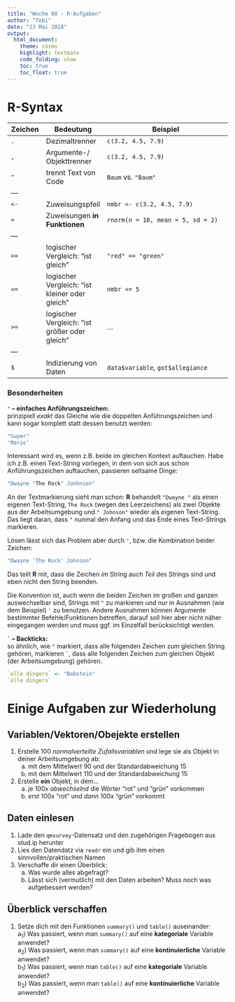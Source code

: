 ```yaml
---
title: "Woche 08 - R-Aufgaben"
author: "Tobi"
date: "23 Mai 2018"
output: 
  html_document:
    theme: cosmo
    highlight: textmate
    code_folding: show
    toc: true
    toc_float: true
---
```


# R-Syntax

Zeichen  | Bedeutung     | Beispiel
---------|---------------|--------------------------------
`.`   | Dezimaltrenner            | `c(3.2, 4.5, 7.9)`
`,`   | Argumente-/ Objekttrenner | `c(3.2, 4.5, 7.9)`
`"`   | trennt Text von Code      | `Baum` vs. `"Baum"`
---   |                           |
`<-`  | Zuweisungspfeil           | `nmbr <- c(3.2, 4.5, 7.9)`
`=`   | Zuweisungen **in Funktionen** | `rnorm(n = 10, mean = 5, sd = 2)`
---   |                           |
`==`  | logischer Vergleich: "ist gleich" | `"red" == "green"`
`<=`  | logischer Vergleich: "ist kleiner oder gleich"  | `nmbr <= 5`
`>=`  | logischer Vergleich: "ist größer oder gleich"    | ...
---   |                           |
`$`   | Indizierung von Daten     | `data$variable`, `got$allegiance`

### Besonderheiten

**`'` -- einfaches Anführungszeichen:**  
prinzipiell _exakt_ das Gleiche wie die doppelten Anführungszeichen und kann sogar komplett statt dessen benutzt werden:

```r
"Super"
'Mario'
```

Interessant wird es, wenn z.B. beide im gleichen Kontext auftauchen. Habe ich z.B. einen Text-String vorliegen, in dem von sich aus schon Anführungszeichen auftauchen, passieren seltsame Dinge:

```r
"Dwayne "The Rock" Jonhnson"
```

An der Textmarkierung sieht man schon: **R** behandelt `"Dwayne "` als einen eigenen Text-String, `The Rock` (wegen des Leerzeichens) als zwei Objekte aus der Arbeitsumgebung und `" Johnson"` wieder als eigenen Text-String. Das liegt daran, dass `"` nunmal den Anfang und das Ende eines Text-Strings markieren.

Lösen lässt sich das Problem aber durch `'`, bzw. die Kombination beider Zeichen:

```r
"Dwayne 'The Rock' Johnson"
```

Das teilt **R** mit, dass die Zeichen _im_ String auch _Teil_ des Strings sind und eben nicht den String beenden.

Die Konvention ist, auch wenn die beiden Zeichen im großen und ganzen auswechselbar sind, Strings mit `"` zu markieren und nur in Ausnahmen (wie dem Beispiel) `'` zu benutzen. Andere Ausnahmen können Argumente bestimmter Befehle/Funktionen betreffen, darauf soll hier aber nicht näher eingegangen werden und muss ggf. im Einzelfall berücksichtigt werden.

**`` ` `` -- Backticks:**  
so ähnlich, wie `"` markiert, dass alle folgenden Zeichen zum gleichen String gehören, markieren `` ` ``, dass alle folgenden Zeichen zum gleichen Objekt (der Arbeitsumgebung) gehören.

```r
`olle dingers` <- "Bobstein"
`olle dingers`
```

# Einige Aufgaben zur Wiederholung

## Variablen/Vektoren/Obejekte erstellen

1. Erstelle 100 _normalverteilte Zufallsvariablen_ und lege sie als Objekt in deiner Arbeitsumgebung ab:
    a) mit dem Mittelwert 90 und der Standardabweichung 15
    b) mit dem Mittelwert 110 und der Standardabweichung 15
2. Erstelle **ein** Objekt, in dem...
    a) je 100x _abwechselnd_ die Wörter "rot" und "grün" vorkommen
    b) _erst_ 100x "rot" und _dann_ 100x "grün" vorkommt 

## Daten einlesen

1. Lade den `qmsurvey`-Datensatz und den zugehörigen Fragebogen aus stud.ip herunter
2. Lies den Datendatz via `readr` ein und gib ihm einen sinnvollen/praktischen Namen
3. Verschaffe dir einen Überblick:  
    a) Was wurde alles abgefragt?  
    b) Lässt sich (vermutlich) mit den Daten arbeiten? Muss noch was aufgebessert werden?  
  
## Überblick verschaffen

1. Setze dich mit den Funktionen `summary()` und `table()` auseinander:  
    a<sub>1</sub>) Was passiert, wenn man `summary()` auf eine **kategoriale** Variable anwendet?  
    a<sub>2</sub>) Was passiert, wenn man `summary()` auf eine **kontinuierliche** Variable anwendet?  
    b<sub>1</sub>) Was passiert, wenn man `table()` auf eine **kategoriale** Variable anwendet?  
    b<sub>2</sub>) Was passiert, wenn man `table()` auf eine **kontinuierliche** Variable anwendet?
